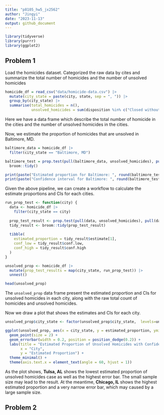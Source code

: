 ```yaml
---
title: "p8105_hw5_jx2562"
author: "Jingyi"
date: "2023-11-13"
output: github_document
---
```



```r
library(tidyverse)
library(purrr)
library(ggplot2)
```

## Problem 1

Load the homicides dataset. Categorized the raw data by cites and summarize the total number of homicides and the number of unsolved homicides

```r
homicide_df = read_csv("data/homicide-data.csv") |>
  mutate(city_state = paste(city, state, sep = ", ")) |>
  group_by(city_state) |>
  summarise(total_homicides = n(),
            unsolved_homicides = sum(disposition %in% c("Closed without arrest", "Open/No arrest")))
```

Here we have a data frame which describe the total number of homicide in the cities and the number of unsolved homicides in the cities.

Now, we estimate the proportion of homicides that are unsolved in Baltimore, MD. 

```r
baltimore_data = homicide_df |>
  filter(city_state == "Baltimore, MD") 

baltimore_test = prop.test(pull(baltimore_data, unsolved_homicides), pull(baltimore_data, total_homicides)) |>
  broom::tidy()

print(paste("Estimated proportion for Baltimore: ", round(baltimore_test$estimate[1], 4)))
print(paste("Confidence interval for Baltimore: ", round(baltimore_test$conf.low, 4), "-", round(baltimore_test$conf.high, 4)))
```

Given the above pipeline, we can create a workflow to calculate the estimate proportions and CIs for each cities.

```r
run_prop_test <- function(city) {
  data <- homicide_df |>
    filter(city_state == city) 
  
  prop_test_result <- prop.test(pull(data, unsolved_homicides), pull(data, total_homicides))
  tidy_result <- broom::tidy(prop_test_result)
  
  tibble(
    estimated_proportion = tidy_result$estimate[1],
    conf_low = tidy_result$conf.low,
    conf_high = tidy_result$conf.high
  )
}
```

```r
unsolved_prop <- homicide_df |>
  mutate(prop_test_results = map(city_state, run_prop_test)) |>
  unnest()

head(unsolved_prop)
```

The `unsolved_prop` data frame present the estimated proportion and CIs for unsolved homicides in each city, along with the raw total count of homicides and unsolved homicides.

Now we draw a plot that shows the estimates and CIs for each city.
```r
unsolved_prop$city_state <- factor(unsolved_prop$city_state,  levels=unsolved_prop$city_state[order(unsolved_prop$estimated_proportion)])

ggplot(unsolved_prop, aes(x = city_state, y = estimated_proportion, ymin = conf_low, ymax = conf_high)) +
  geom_point(size = 2) +
  geom_errorbar(width = 0.2, position = position_dodge(0.2)) +
  labs(title = "Estimated Proportion of Unsolved Homicides with Confidence Intervals",
       x = "City",
       y = "Estimated Proportion") +
  theme_minimal() +
  theme(axis.text.x = element_text(angle = 60, hjust = 1))
```

As the plot shows, **Tulsa, AL** shows the lowest estimated proportion of unsolved homicides case as well as the highest error bar. The small sample size may lead to the result. At the meantime, **Chicago, IL** shows the highest estimated proportion and a very narrow error bar, which may caused by a large sample size.


## Problem 2


